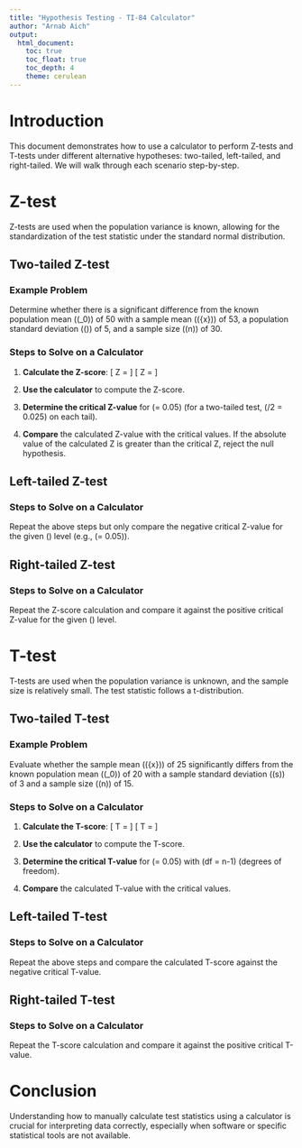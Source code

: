```yaml
---
title: "Hypothesis Testing - TI-84 Calculator"
author: "Arnab Aich"
output:
  html_document:
    toc: true
    toc_float: true
    toc_depth: 4
    theme: cerulean
---
```


<link rel="stylesheet" type="text/css" href="../styles.css">

# Introduction

This document demonstrates how to use a calculator to perform Z-tests and T-tests under different alternative hypotheses: two-tailed, left-tailed, and right-tailed. We will walk through each scenario step-by-step.

# Z-test

Z-tests are used when the population variance is known, allowing for the standardization of the test statistic under the standard normal distribution.

## Two-tailed Z-test

### Example Problem

Determine whether there is a significant difference from the known population mean (\(\mu_0\)) of 50 with a sample mean (\(\bar{x}\)) of 53, a population standard deviation (\(\sigma\)) of 5, and a sample size (\(n\)) of 30.

### Steps to Solve on a Calculator

1. **Calculate the Z-score**:
   \[
   Z = \frac{\bar{x} - \mu_0}{\frac{\sigma}{\sqrt{n}}}
   \]
   \[
   Z = \frac{53 - 50}{\frac{5}{\sqrt{30}}}
   \]

2. **Use the calculator** to compute the Z-score.

3. **Determine the critical Z-value** for \(\alpha = 0.05\) (for a two-tailed test, \(\alpha/2 = 0.025\) on each tail).

4. **Compare** the calculated Z-value with the critical values. If the absolute value of the calculated Z is greater than the critical Z, reject the null hypothesis.

## Left-tailed Z-test

### Steps to Solve on a Calculator

Repeat the above steps but only compare the negative critical Z-value for the given \(\alpha\) level (e.g., \(\alpha = 0.05\)).

## Right-tailed Z-test

### Steps to Solve on a Calculator

Repeat the Z-score calculation and compare it against the positive critical Z-value for the given \(\alpha\) level.

# T-test

T-tests are used when the population variance is unknown, and the sample size is relatively small. The test statistic follows a t-distribution.

## Two-tailed T-test

### Example Problem

Evaluate whether the sample mean (\(\bar{x}\)) of 25 significantly differs from the known population mean (\(\mu_0\)) of 20 with a sample standard deviation (\(s\)) of 3 and a sample size (\(n\)) of 15.

### Steps to Solve on a Calculator

1. **Calculate the T-score**:
   \[
   T = \frac{\bar{x} - \mu_0}{\frac{s}{\sqrt{n}}}
   \]
   \[
   T = \frac{25 - 20}{\frac{3}{\sqrt{15}}}
   \]

2. **Use the calculator** to compute the T-score.

3. **Determine the critical T-value** for \(\alpha = 0.05\) with \(df = n-1\) (degrees of freedom).

4. **Compare** the calculated T-value with the critical values.

## Left-tailed T-test

### Steps to Solve on a Calculator

Repeat the above steps and compare the calculated T-score against the negative critical T-value.

## Right-tailed T-test

### Steps to Solve on a Calculator

Repeat the T-score calculation and compare it against the positive critical T-value.

# Conclusion

Understanding how to manually calculate test statistics using a calculator is crucial for interpreting data correctly, especially when software or specific statistical tools are not available.
